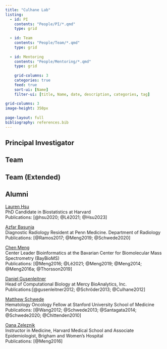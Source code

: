 ```yaml
---
title: "Culhane Lab"
listing:
  - id: PI
    contents: "People/PI/*.qmd"
    type: grid
    
  - id: Team
    contents: "People/Team/*.qmd"
    type: grid
    
  - id: Mentoring
    contents: "People/Mentoring/*.qmd"
    type: grid
    
    grid-columns: 3
    categories: true
    feed: true
    sort-ui: [Name]
    filter-ui: [title, Name, date, description, categories, tag]
    
grid-columns: 3
image-height: 350px
  
page-layout: full
bibliography: references.bib
---
```


## Principal Investigator

::: {#PI}
:::

## Team

::: {#Team}
:::

## Team (Extended)

::: {#Mentoring}
:::

## Alumni

::: {#Alumni}
:::



[Lauren Hsu](https://www.linkedin.com/in/lauren-hsu-155a282a/)\
PhD Candidate in Biostatistics at Harvard\
Publications: [@hsu2020; @Lê2021; @Hsu2023]

[Azfar Basunia](https://www.pennmedicine.org/departments-and-centers/department-of-radiology/education-and-training/residency-programs/current-residents/diagnostic-radiology-residents)\
Diagnostic Radiology Resident at Penn Medicine. Department of Radiology \
Publications: [@Ramos2017; @Meng2019; @Schwede2020]

[Chen Meng](https://www.linkedin.com/in/chen-meng-0422b226/)\
Center Leader Bioinformatics at the Bavarian Center for Biomolecular Mass Spectrometry (BayBioMS)\
Publications: [@Meng2016; @Lê2021; @Meng2019; @Meng2014; @Meng2016a; @Thorsson2019]

[Daniel Gusenleitner](https://www.linkedin.com/in/daniel-gusenleitner-2b295188/)\
Head of Computational Biology at Mercy BioAnalytics, Inc.\
Publications:[@gusenleitner2012; @Schröder2013; @Culhane2012]

[Matthew Schwede](https://www.linkedin.com/in/matthew-schwede-9a051415/)\
Hematology Oncology Fellow at Stanford University School of Medicine\
Publications: [@Wang2012; @Schwede2013; @Santagata2014; @Schwede2020; @Chittenden2010]

[Oana Zeleznik](https://www.linkedin.com/in/oanazeleznik/)\
Instructor in Medicine, Harvard Medical School and Associate Epidemiologist, Brigham and Women's Hospital\
Publications: [@Meng2016]
